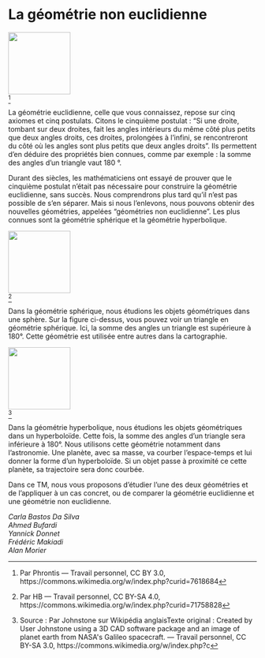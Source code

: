 # La géométrie non euclidienne

::: {.center data-latex=""}
![](images/la-geometrie-non-euclidienne-1.jpg){height=9em}  
^[Par Phrontis — Travail personnel, CC BY 3.0, https://commons.wikimedia.org/w/index.php?curid=7618684]
:::

La géométrie euclidienne, celle que vous connaissez, repose sur cinq axiomes et cinq postulats. Citons le cinquième postulat : "Si une droite, tombant sur deux droites, fait les angles intérieurs du même côté plus petits que deux angles droits, ces droites, prolongées à l’infini, se rencontreront du côté où les angles sont plus petits que deux angles droits". Ils permettent d’en déduire des propriétés bien connues, comme par exemple : la somme des angles d’un triangle vaut 180 °. 

Durant des siècles, les mathématiciens ont essayé de prouver que le cinquième postulat n’était pas nécessaire pour construire la géométrie euclidienne, sans succès. Nous comprendrons plus tard qu’il n’est pas possible de s’en séparer. Mais si nous l’enlevons, nous pouvons obtenir des nouvelles géométries, appelées "géométries non euclidienne". Les plus connues sont la géométrie sphérique et la géométrie hyperbolique.

::: {.center data-latex=""}
![](images/la-geometrie-non-euclidienne-2.jpg){height=9em}  
^[Par HB — Travail personnel, CC BY-SA 4.0, https://commons.wikimedia.org/w/index.php?curid=71758828]
:::

Dans la géométrie sphérique, nous étudions les objets géométriques dans une sphère. Sur la figure ci-dessus, vous pouvez voir un triangle en géométrie sphérique. Ici, la somme des angles un triangle est supérieure à 180°. Cette géométrie est utilisée entre autres dans la cartographie.

::: {.center data-latex=""}
![](images/la-geometrie-non-euclidienne-3.jpg){height=9em}  
^[Source : Par Johnstone sur Wikipédia anglaisTexte original : Created by User Johnstone using a 3D CAD software package and an image of planet earth from NASA&#039;s Galileo spacecraft. — Travail personnel, CC BY-SA 3.0, https://commons.wikimedia.org/w/index.php?c]
:::

Dans la géométrie hyperbolique, nous étudions les objets géométriques dans un hyperboloïde. Cette fois, la somme des angles d’un triangle sera inférieure à 180°. Nous utilisons cette géométrie notamment dans l’astronomie. Une planète, avec sa masse, va courber l’espace-temps et lui donner la forme d’un hyperboloïde. Si un objet passe à proximité ce cette planète, sa trajectoire sera donc courbée. 

\clearpage

Dans ce TM, nous vous proposons d’étudier l’une des deux géométries et de l’appliquer à un cas concret, ou de comparer la géométrie euclidienne et une géométrie non euclidienne.

::: {.signature data-latex=""}
_Carla Bastos Da Silva_  
_Ahmed Bufardi_  
_Yannick Donnet_  
_Frédéric Makiadi_  
_Alan Morier_
:::